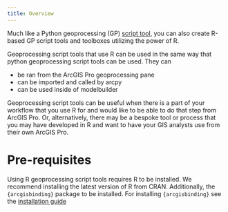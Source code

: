 ```yaml
---
title: Overview
---
```


Much like a Python geoprocessing (GP) [script tool](https://pro.arcgis.com/en/pro-app/latest/help/analysis/geoprocessing/basics/create-a-python-script-tool.htm), you can also create R-based GP script tools and toolboxes utilizing the power of R. 

Geoprocessing script tools that use R can be used in the same way that python geoprocessing script tools can be used. They can

- be ran from the ArcGIS Pro geoprocessing pane
- can be imported and called by arcpy
- can be used inside of modelbuilder 

Geoprocessing script tools can be useful when there is a part of your workflow that you use R for and would like to be able to do that step from ArcGIS Pro. Or, alternatively, there may be a bespoke tool or process that you may have developed in R and want to have your GIS analysts use from their own ArcGIS Pro. 

# Pre-requisites

Using R geoprocessing script tools requires R to be installed. We recommend installing the latest version of R from CRAN. Additionally, the `{arcgisbinding}` package to be installed. For installing `{arcgisbinding}` see the [installation guide](/installation.qmd)


